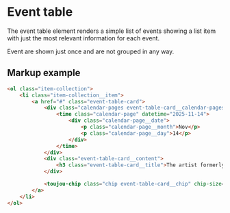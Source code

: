 # Event table

The event table element renders a simple list of events showing a list item with just the most relevant information for each event.

Event are shown just once and are not grouped in any way.

## Markup example
```html
<ol class="item-collection">
    <li class="item-collection__item">
        <a href="#" class="event-table-card">
            <div class="calendar-pages event-table-card__calendar-pages" aria-label="calendar page with date / time information">
                <time class="calendar-page" datetime="2025-11-14">
                    <div class="calendar-page__date">
                        <p class="calendar-page__month">Nov</p>
                        <p class="calendar-page__day">14</p>
                    </div>
                </time>
            </div>
            <div class="event-table-card__content">
                <h3 class="event-table-card__title">The artist formerly known as Prince</h3>
            </div>

            <toujou-chip class="chip event-table-card__chip" chip-size="extra-small" chip-bg-color="error">Abgesagt</toujou-chip>
        </a>
    </li>
</ol>
```
